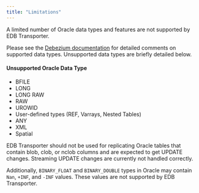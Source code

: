 ```yaml
---
title: "Limitations"
---
```


A limited number of Oracle data types and features are not supported by EDB Transporter.

Please see the [Debezium documentation](https://debezium.io/documentation/reference/2.2/connectors/oracle.html#oracle-data-type-mappings) for detailed
comments on supported data types. Unsupported data types are briefly detailed below.

#### Unsupported Oracle Data Type
 - BFILE
 - LONG
 - LONG RAW
 - RAW
 - UROWID
 - User-defined types (REF, Varrays, Nested Tables)
 - ANY
 - XML
 - Spatial

EDB Transporter should not be used for replicating Oracle tables that contain blob, clob, or nclob columns and are expected to get UPDATE changes. Streaming UPDATE changes are currently not handled correctly.

Additionally, `BINARY_FLOAT` and `BINARY_DOUBLE` types in Oracle may contain `Nan`, `+INF`, and `-INF` values. These values are not supported by EDB Transporter.
